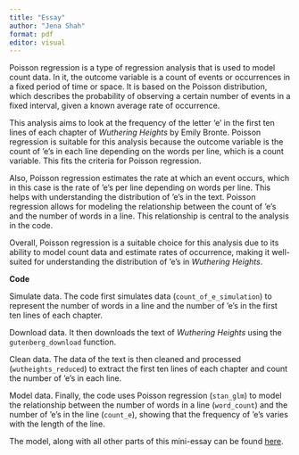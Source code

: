 ```yaml
---
title: "Essay"
author: "Jena Shah"
format: pdf
editor: visual
---
```


Poisson regression is a type of regression analysis that is used to model count data. In it, the outcome variable is a count of events or occurrences in a fixed period of time or space. It is based on the Poisson distribution, which describes the probability of observing a certain number of events in a fixed interval, given a known average rate of occurrence.

This analysis aims to look at the frequency of the letter 'e' in the first ten lines of each chapter of *Wuthering Heights* by Emily Bronte. Poisson regression is suitable for this analysis because the outcome variable is the count of 'e's in each line depending on the words per line, which is a count variable. This fits the criteria for Poisson regression.

Also, Poisson regression estimates the rate at which an event occurs, which in this case is the rate of 'e's per line depending on words per line. This helps with understanding the distribution of 'e's in the text. Poisson regression allows for modeling the relationship between the count of 'e's and the number of words in a line. This relationship is central to the analysis in the code.

Overall, Poisson regression is a suitable choice for this analysis due to its ability to model count data and estimate rates of occurrence, making it well-suited for understanding the distribution of 'e's in *Wuthering Heights*.

**Code**

Simulate data. The code first simulates data (`count_of_e_simulation`) to represent the number of words in a line and the number of 'e's in the first ten lines of each chapter.

Download data. It then downloads the text of *Wuthering Heights* using the `gutenberg_download` function.

Clean data. The data of the text is then cleaned and processed (`wutheights_reduced`) to extract the first ten lines of each chapter and count the number of 'e's in each line.

Model data. Finally, the code uses Poisson regression (`stan_glm`) to model the relationship between the number of words in a line (`word_count`) and the number of 'e's in the line (`count_e`), showing that the frequency of 'e's varies with the length of the line.

The model, along with all other parts of this mini-essay can be found [here](https://github.com/shahjena/LetterE_WutheringHeights).
